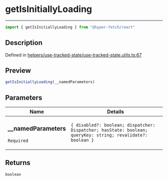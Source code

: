 

# getIsInitiallyLoading

<div class="api-docs__separator" data-reactroot="">

---

</div><div class="api-docs__import" data-reactroot="">

```ts
import { getIsInitiallyLoading } from "@hyper-fetch/react"
```

</div><div class="api-docs__section">

## Description

</div><div class="api-docs__description"><span class="api-docs__do-not-parse">



</span></div><p class="api-docs__definition">

Defined in [helpers/use-tracked-state/use-tracked-state.utils.ts:67](https://github.com/BetterTyped/hyper-fetch/blob/cc329b91/packages/react/src/helpers/use-tracked-state/use-tracked-state.utils.ts#L67)

</p><div class="api-docs__section">

## Preview

</div><div class="api-docs__preview fn">

```ts
getIsInitiallyLoading(__namedParameters)
```

</div><div class="api-docs__section">

## Parameters

</div><div class="api-docs__parameters"><table><thead><tr><th>Name</th><th>Details</th></tr></thead><tbody><tr param-data="__namedParameters"><td class="api-docs__param-name required">

### \_\_namedParameters 

`Required`

</td><td class="api-docs__param-type">

`{ disabled?: boolean; dispatcher: Dispatcher; hasState: boolean; queryKey: string; revalidate?: boolean }`

</td></tr></tbody></table></div><div class="api-docs__section">

## Returns

</div><div class="api-docs__returns">

```ts
boolean
```

</div>